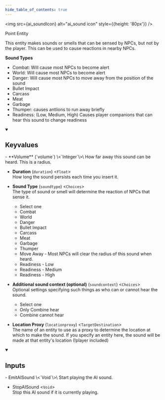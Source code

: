 ```yaml
---
hide_table_of_contents: true
---
```


<!---
!!!!!!
THIS PAGE IS AUTOGENERATED FROM GAME FGD DEFINITIONS!
DO NOT EDIT MANUALLY!
!!!!!!

In order to make edits, you can make an annotation file in /fgd_dump_overrides
-->



<img src={ai_soundIcon} alt="ai_sound icon" style={{height: '80px'}} />

Point Entity

This entity makes sounds or smells that can be sensed by NPCs, but not by the player. This can be used to cause reactions in nearby NPCs.

<b>Sound Types</b>
- Combat: Will cause most NPCs to become alert
- World: Will cause most NPCs to become alert
- Danger: Will cause most NPCs to move away from the position of the sound
- Bullet Impact
- Carcass
- Meat
- Garbage
- Thumper: causes antlions to run away briefly
- Readiness: (Low, Medium, High) Causes player companions that can hear this sound to change readiness

<details open>
<summary><h2>Keyvalues</h2></summary>
- **Volume** (`volume`) \<`Integer`\>\
How far away this sound can be heard. This is a radius.

- **Duration** (`duration`) \<`Float`\>\
How long the sound persists each time you insert it.

- **Sound Type** (`soundtype`) \<`Choices`\>\
The type of sound or smell will determine the reaction of NPCs that sense it.
  - Select one
  - Combat
  - World
  - Danger
  - Bullet Impact
  - Carcass
  - Meat
  - Garbage
  - Thumper
  - Move Away - Most NPCs will clear the radius of this sound when heard.
  - Readiness - Low
  - Readiness - Medium
  - Readiness - High


- **Additional sound context (optional)** (`soundcontext`) \<`Choices`\>\
Optional settings specifying such things as who can or cannot hear the sound.
  - Select one
  - Only Combine hear
  - Combine cannot hear


- **Location Proxy** (`locationproxy`) \<`TargetDestination`\>\
The name of an entity to use as a proxy to determine the location at which to make the sound. If you specify an entity here, the sound will be made at that entity's location (!player included)


 </details>
<details open>
<summary><h2>Inputs</h2></summary>
- EmitAISound \<`Void`\>\
Start playing the AI sound.

- StopAISound \<`Void`\>\
Stop this AI sound if it is currently playing.


 </details>
